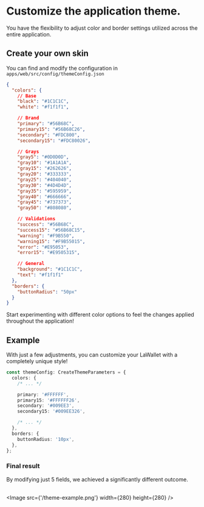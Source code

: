 
# Customize the application theme.

You have the flexibility to adjust color and border settings utilized across the entire application.

## Create your own skin

You can find and modify the configuration in `apps/web/src/config/themeConfig.json`

```json --filename="themeConfig.json"
{
  "colors": {
    // Base
    "black": "#1C1C1C",
    "white": "#f1f1f1",

    // Brand
    "primary": "#56B68C",
    "primary15": "#56B68C26",
    "secondary": "#FDC800",
    "secondary15": "#FDC80026",

    // Grays
    "gray5": "#0D0D0D",
    "gray10": "#1A1A1A",
    "gray15": "#262626",
    "gray20": "#333333",
    "gray25": "#404040",
    "gray30": "#4D4D4D",
    "gray35": "#595959",
    "gray40": "#666666",
    "gray45": "#737373",
    "gray50": "#808080",

    // Validations
    "success": "#56B68C",
    "success15": "#56B68C15",
    "warning": "#F9B550",
    "warning15": "#F9B55015",
    "error": "#E95053",
    "error15": "#E9505315",

    // General
    "background": "#1C1C1C",
    "text": "#f1f1f1"
  },
  "borders": {
    "buttonRadius": "50px"
  }
}
```

Start experimenting with different color options to feel the changes applied throughout the application!

## Example

With just a few adjustments, you can customize your LaWallet with a completely unique style!

```ts
const themeConfig: CreateThemeParameters = {
  colors: {
    /* ... */

    primary: '#FFFFFF',
    primary15: '#FFFFFF26',
    secondary: '#009EE3',
    secondary15: '#009EE326',

    /* ... */
  },
  borders: {
    buttonRadius: '10px',
  },
};
```

### Final result

By modifying just 5 fields, we achieved a significantly different outcome.<br/><br/>

<Image src={'/theme-example.png'} width={280} height={280} />
